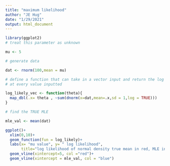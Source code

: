 ```yaml
---
title: "maximum likelihood"
author: "JE Hug"
date: "1/29/2021"
output: html_document
---
```




```r

library(ggplot2)
# treat this parameter as unknown

mu <- 5

# generate data

dat <- rnorm(100,mean = mu)

# define a function that can take in a vector input and return the log likelihood
# at every value inputted

log_likely_vec <- function(theta){
  map_dbl(.x= theta , ~sum(dnorm(x=dat,mean=.x,sd = 1,log = TRUE)))
}

# find the TRUE MLE

mle_val <- mean(dat)

ggplot()+
  xlim(0,10)+
  geom_function(fun = log_likely)+
  labs(x= "mu value", y= " log likelihood",
       title="log likelihood of normal density true mean in red, MLE in blue")+
  geom_vline(xintercept=5, col ="red")+
  geom_vline(xintercept = mle_val, col = "blue")



  
```

